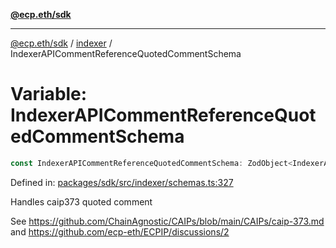 [**@ecp.eth/sdk**](../../index.mdx)

***

[@ecp.eth/sdk](/sdk-reference/index.mdx) / [indexer](/sdk-reference/indexer/index.mdx) / IndexerAPICommentReferenceQuotedCommentSchema

# Variable: IndexerAPICommentReferenceQuotedCommentSchema

```ts
const IndexerAPICommentReferenceQuotedCommentSchema: ZodObject<IndexerAPICommentReferenceQuotedCommentSchemaType>;
```

Defined in: [packages/sdk/src/indexer/schemas.ts:327](https://github.com/ecp-eth/comments-monorepo/blob/main/packages/sdk/src/indexer/schemas.ts#L327)

Handles caip373 quoted comment

See https://github.com/ChainAgnostic/CAIPs/blob/main/CAIPs/caip-373.md
and https://github.com/ecp-eth/ECPIP/discussions/2
